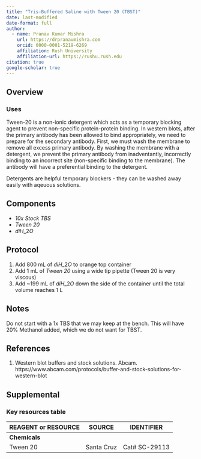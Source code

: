 ```yaml
---
title: "Tris-Buffered Saline with Tween 20 (TBST)"
date: last-modified
date-format: full
author:
  - name: Pranav Kumar Mishra
    url: https://drpranavmishra.com
    orcid: 0000-0001-5219-6269 
    affiliation: Rush University
    affiliation-url: https://rushu.rush.edu 
citation: true
google-scholar: true
---
```


## Overview

<!-- Description of chemical here -->

### Uses

Tween-20 is a non-ionic detergent which acts as a temporary blocking agent to prevent non-specific protein-protein binding. In western blots, after the primary antibody has been allowed to bind appropriately, we need to prepare for the secondary antibody. First, we must wash the membrane to remove all excess primary antibody. By washing the membrane with a detergent, we prevent the primary antibody from inadventantly, incorrectly binding to an incorrect site (non-specific binding to the membrane). The antibody will have a preferential binding to the detergent.

Detergents are helpful temporary blockers - they can be washed away easily with aqeuous solutions.

## Components

* *10x Stock TBS*
* *Tween 20*
* $diH\_2O$

## Protocol

1. Add 800 mL of $diH\_2O$ to orange top container
2. Add 1 mL of *Tween 20* using a wide tip pipette (Tween 20 is very viscous)
3. Add \~199 mL of $diH\_2O$ down the side of the container until the total volume reaches 1 L

## Notes

Do not start with a 1x TBS that we may keep at the bench. This will have 20% Methanol added, which we do not want for TBST.

## References

1. Western blot buffers and stock solutions. Abcam. https://www.abcam.com/protocols/buffer-and-stock-solutions-for-western-blot



## Supplemental

### Key resources table

| REAGENT or RESOURCE | SOURCE     | IDENTIFIER    |
|---------------------|------------|---------------|
| **Chemicals**       |            |               |
| Tween 20            | Santa Cruz | Cat# SC-29113 |